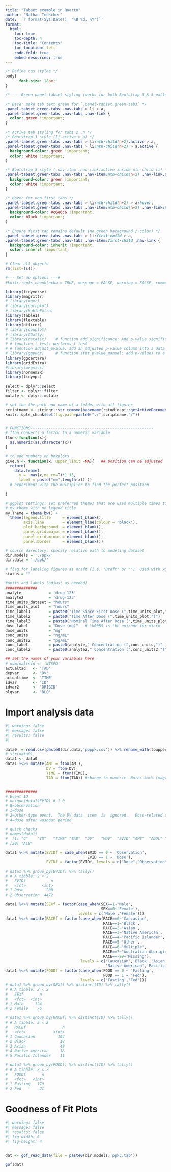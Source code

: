 ```yaml
---
title: "Tabset example in Quarto"
author: "Nathan Teuscher"
date: '`r format(Sys.Date(), "%B %d, %Y")`'
format: 
  html:
    toc: true
    toc-depth: 4
    toc-title: "Contents"
    toc-location: left
    code-fold: true
    embed-resources: true
---
```


```css
/* Define css styles */
body{
      font-size: 18px;
}

/* --- Green panel-tabset styling (works for both Bootstrap 3 & 5 patterns) --- */

/* Base: make tab text green for `.panel-tabset.green-tabs` */
.panel-tabset.green-tabs .nav-tabs > li > a,
.panel-tabset.green-tabs .nav-tabs .nav-link {
  color: green !important;
}

/* Active tab styling for tabs 2..n */
/* Bootstrap 3 style (li.active > a) */
.panel-tabset.green-tabs .nav-tabs > li:nth-child(n+2).active > a,
.panel-tabset.green-tabs .nav-tabs > li:nth-child(n+2) > a.active {
  background-color: green !important;
  color: white !important;
}

/* Bootstrap 5 style (.nav-item .nav-link.active inside nth-child li) */
.panel-tabset.green-tabs .nav-tabs .nav-item:nth-child(n+2) .nav-link.active {
  background-color: green !important;
  color: white !important;
}

/* Hover for non-first tabs */
.panel-tabset.green-tabs .nav-tabs > li:nth-child(n+2) > a:hover,
.panel-tabset.green-tabs .nav-tabs .nav-item:nth-child(n+2) .nav-link:hover {
  background-color: #c6e6c6 !important;
  color: black !important;
}

/* Ensure first tab remains default (no green background / color) */
.panel-tabset.green-tabs .nav-tabs > li:first-child > a,
.panel-tabset.green-tabs .nav-tabs .nav-item:first-child .nav-link {
  background-color: inherit !important;
  color: inherit !important;
}
```

```r
# Clear all objects
rm(list=ls())

#--- Set up options ---# 
#knitr::opts_chunk(echo = TRUE, message = FALSE, warning = FALSE, comment = NA, collapse=TRUE)

library(tidyverse)
library(magrittr)
# library(xgxr)
# library(corrplot)
# library(kableExtra)
library(table1)
library(flextable)
library(officer)
# library(cowplot)
# library(GGally)
# library(rstatix)    # function add_significance: Add p-value significance symbols into a data frame.
# # function t_test: performs t-test 
# # function adjust_pvalue: add an adjusted p-value column into a data frame 
# library(ggpubr)     # function stat_pvalue_manual: add p-values to a ggplot
library(ggcertara)
library(gridExtra)
#library(mrgmisc)
library(nonmem2R)
library(tidyvpc)

select = dplyr::select
filter <- dplyr::filter
mutate <- dplyr::mutate

# set the the path and name of a folder with all figures
scriptname <- stringr::str_remove(basename(rstudioapi::getActiveDocumentContext()$path),'.Rmd')   
knitr::opts_chunk$set(fig.path=paste0("./",scriptname,"/"))


# FUNCTIONS------------------------------------------------------
# fton converts a factor to a numeric variable
fton<-function(x){
  as.numeric(as.character(x))
}

# to add numbers on boxplots
give.n <- function(x, upper_limit =NA){   ## position can be adjusted
  return(
    data.frame(
      y =  max(x,na.rm=T)*1.15, 
      label = paste("n=",length(x)) )) 
  # experiment with the multiplier to find the perfect position
  
}

# ggplot settings: set preferred themes that are used multiple times to reduce the amount of in-text code in the script
# my theme with no legend title
my.Theme = theme_bw() +
  theme(legend.title     = element_blank(),
        axis.line        = element_line(colour = 'black'),
        plot.background  = element_blank(),
        panel.grid.major = element_blank(),
        panel.grid.minor = element_blank(),
        panel.border     = element_blank())

# source directory: specify relative path to modeling dataset
dir.models = './ppk/'
dir.data = './ppk/'

# flag for labeling figures as draft (i.e. "Draft" or ""). Used with xgxr package.
status = "" 

#units and labels (adjust as needed)
##############
analyte            = 'drug-123'
analyte2           = 'drug-123'
time_units_dataset = "hours"
time_units_plot    = "hours"
time_label1        = paste0("Time Since First Dose (",time_units_plot,")")
time_label2        = paste0("Time After Dose (",time_units_plot,")")
time_label3        = paste0("Nominal Time After Dose (",time_units_plot,")")
dose_label         = "Dose (mg)"   # \U00B5 is the unicode for micro
dose_units         = "mg"
conc_units         = "ng/mL"
conc_units2        = "pg/mL"
conc_label         = paste0(analyte," Concentration (",conc_units,")" ) 
conc_label2        = paste0(analyte2," Concentration (",conc_units2,")" ) 

## set the names of your variables here
# nominaltsfd <- 'NTSFD'
actualtad   <- 'TAD'
depvar      <- 'DV'
actualtime  <- 'TIME'
idvar       <- 'ID'
idvar2      <- 'ORIGID'
blqvar      <- 'BLQ'


```

# Import analysis data
```r
#| warning: false
#| message: false
#| results: false
#| 

data0  = read.csv(paste0(dir.data,'poppk.csv')) %>% rename_with(toupper)
# str(data0) 
data1 <- data0
data1 %<>% mutate(AMT = fton(AMT),
                  DV = fton(DV),
                  TIME = fton(TIME),
                  TAD = fton(TAD)) #change to numeric. Note: %<>% (magrittr package) updates lhs object.


##############
# Event ID 
# unique(data1$EVID) # 1 0
# 0=observation
# 1=dose
# 2=Other-type event.  The DV data  item  is  ignored.   Dose-related data  items  must  be zero.
# 4=dose after washout period

# quick checks
# names(data1)
#  [1] "C"    "ID"   "TIME" "TAD"  "DV"   "MDV"  "EVID" "AMT"  "ADDL" "II"   "WT"   "HV"   "CRCL" "AGE"  "SEX"  "FOOD" "RACE" "ALT"  "AST" 
# [20] "ALB" 

data1 %<>% mutate(EVIDf = case_when(EVID == 0 ~ 'Observation',
                                    EVID == 1 ~ 'Dose'),
                  EVIDf = factor(EVIDf, levels = c("Dose","Observation")))

# data1 %>% group_by(EVIDf) %>% tally()
# # A tibble: 2 × 2
#   EVIDf           n
#   <fct>       <int>
# 1 Dose          200
# 2 Observation  4472

data1 %<>% mutate(SEXf = factor(case_when(SEX==1~'Male',
                                          SEX==0~'Female'),
                                levels = c('Male','Female')))
data1 %<>% mutate(RACEf = factor(case_when(RACE==0~'Caucasian',
                                           RACE==1~'Black',
                                           RACE==2~'Asian',
                                           RACE==3~'Native American',
                                           RACE==4~'Pacific Islander',
                                           RACE==5~'Other',
                                           RACE==6~'Multiple',
                                           RACE==7~"Australian Aborigine",
                                           RACE==-99~'Missing'),
                                 levels = c('Caucasian','Black','Asian',
                                            'Native American','Pacific Islander','Other','Multiple',"Australian Aborigine",'Missing')))
data1 %<>% mutate(FOODf = factor(case_when(FOOD == 0 ~ 'Fasting',
                                           FOOD == 1 ~ 'Fed'),
                                 levels = c('Fasting','Fed')))
# data1 %>% group_by(SEXf) %>% distinct(ID) %>% tally()
# # A tibble: 2 × 2
#   SEXf       n
#   <fct>  <int>
# 1 Male     124
# 2 Female    76

# data1 %>% group_by(RACEf) %>% distinct(ID) %>% tally()
# # A tibble: 5 × 2
#   RACEf                n
#   <fct>            <int>
# 1 Caucasian          104
# 2 Black               18
# 3 Asian               49
# 4 Native American     18
# 5 Pacific Islander    11

# data1 %>% group_by(FOODf) %>% distinct(ID) %>% tally()
# # A tibble: 2 × 2
#   FOODf       n
#   <fct>   <int>
# 1 Fasting   179
# 2 Fed        21

```

# Goodness of Fit Plots
```r
#| warning: false
#| message: false
#| results: false
#| fig-width: 6
#| fig-height: 4


dat <- gof_read_data(file = paste0(dir.models,'ppk3.tab')) 

gof(dat)
```

